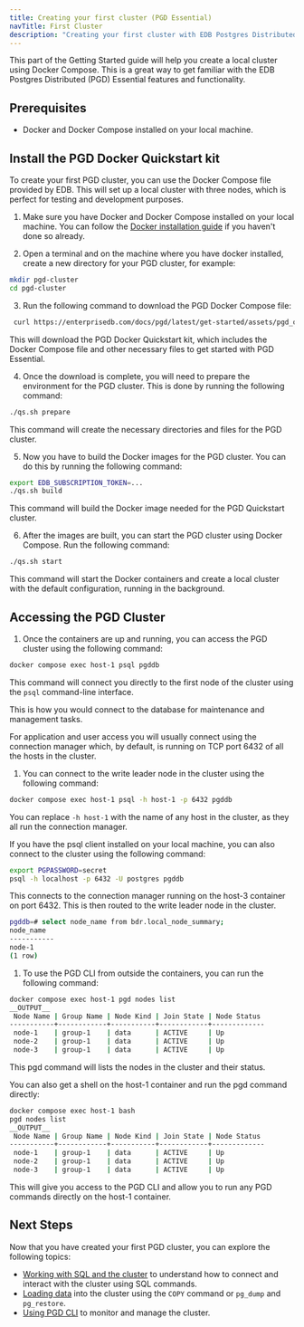 ```yaml
---
title: Creating your first cluster (PGD Essential)
navTitle: First Cluster
description: "Creating your first cluster with EDB Postgres Distributed Essential."
---
```


This part of the Getting Started guide will help you create a local cluster using Docker Compose. This is a great way to get familiar with the EDB Postgres Distributed (PGD) Essential features and functionality.

## Prerequisites

- Docker and Docker Compose installed on your local machine.


## Install the PGD Docker Quickstart kit

To create your first PGD cluster, you can use the Docker Compose file provided by EDB. This will set up a local cluster with three nodes, which is perfect for testing and development purposes. 

1. Make sure you have Docker and Docker Compose installed on your local machine. You can follow the [Docker installation guide](https://docs.docker.com/get-docker/) if you haven't done so already.

1. Open a terminal and on the machine where you have docker installed, create a new directory for your PGD cluster, for example:

  ```bash
  mkdir pgd-cluster
  cd pgd-cluster
  ```

3. Run the following command to download the PGD Docker Compose file:

  ```bash
   curl https://enterprisedb.com/docs/pgd/latest/get-started/assets/pgd_quickstart.sh | bash
  ```

  This will download the PGD Docker Quickstart kit, which includes the Docker Compose file and other necessary files to get started with PGD Essential.

4. Once the download is complete, you will need to prepare the environment for the PGD cluster. This is done by running the following command:

  ```bash
  ./qs.sh prepare
  ```

  This command will create the necessary directories and files for the PGD cluster.

5. Now you have to build the Docker images for the PGD cluster. You can do this by running the following command:

  ```bash
  export EDB_SUBSCRIPTION_TOKEN=...
  ./qs.sh build
  ```

  This command will build the Docker image needed for the PGD Quickstart cluster.

6. After the images are built, you can start the PGD cluster using Docker Compose. Run the following command:

  ```bash
  ./qs.sh start
  ```

  This command will start the Docker containers and create a local cluster with the default configuration, running in the background.


## Accessing the PGD Cluster

1. Once the containers are up and running, you can access the PGD cluster using the following command:

  ```bash
  docker compose exec host-1 psql pgddb
  ```

  This command will connect you directly to the first node of the cluster using the `psql` command-line interface.

  This is how you would connect to the database for maintenance and management tasks.

  For application and user access you will usually connect using the connection manager which, by default, is running on TCP port 6432 of all the hosts in the cluster.

1. You can connect to the write leader node in the cluster using the following command:

  ```bash
  docker compose exec host-1 psql -h host-1 -p 6432 pgddb
  ```

  You can replace `-h host-1` with the name of any host in the cluster, as they all run the connection manager.

  If you have the psql client installed on your local machine, you can also connect to the cluster using the following command:

  ```bash
  export PGPASSWORD=secret
  psql -h localhost -p 6432 -U postgres pgddb
  ```

  This connects to the connection manager running on the host-3 container on port 6432. This is then routed to the write leader node in the cluster.

  ```bash
  pgddb=# select node_name from bdr.local_node_summary;
  node_name
  -----------
  node-1
  (1 row)
  ```


1. To use the PGD CLI from outside the containers, you can run the following command:

```bash
docker compose exec host-1 pgd nodes list 
__OUTPUT__
 Node Name | Group Name | Node Kind | Join State | Node Status
-----------+------------+-----------+------------+-------------
 node-1    | group-1    | data      | ACTIVE     | Up
 node-2    | group-1    | data      | ACTIVE     | Up
 node-3    | group-1    | data      | ACTIVE     | Up
```

This pgd command will lists the nodes in the cluster and their status.

You can also get a shell on the host-1 container and run the pgd command directly:

```bash
docker compose exec host-1 bash
pgd nodes list
__OUTPUT__
 Node Name | Group Name | Node Kind | Join State | Node Status
-----------+------------+-----------+------------+-------------
 node-1    | group-1    | data      | ACTIVE     | Up
 node-2    | group-1    | data      | ACTIVE     | Up
 node-3    | group-1    | data      | ACTIVE     | Up
```

This will give you access to the PGD CLI and allow you to run any PGD commands directly on the host-1 container.

## Next Steps

Now that you have created your first PGD cluster, you can explore the following topics:

- [Working with SQL and the cluster](first-steps/working-with-sql) to understand how to connect and interact with the cluster using SQL commands.
- [Loading data](first-steps/loading-data) into the cluster using the `COPY` command or `pg_dump` and `pg_restore`.
- [Using PGD CLI](first-steps/using-cli) to monitor and manage the cluster.

